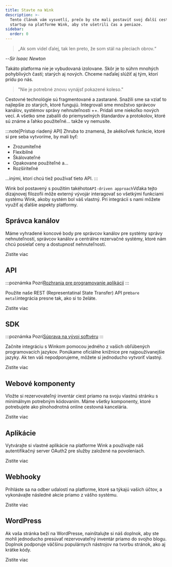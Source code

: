```yaml
---
title: Stavte na Wink
description: >-
  Tento článok vám vysvetlí, prečo by ste mali postaviť svoj ďalší cestovný
  startup na platforme Wink, aby ste ušetrili čas a peniaze.
sidebar:
  order: 0
---
```


> „Ak som videl ďalej, tak len preto, že som stál na pleciach obrov.“

\--*Sir Isaac Newton*

Takáto platforma nie je vybudovaná izolovane. Skôr je to súhrn mnohých pohyblivých častí; starých aj nových. Chceme naďalej slúžiť aj tým, ktorí prídu po nás.

> "Nie je potrebné znovu vynájsť pokazené koleso."

Cestovné technológie sú fragmentované a zastarané. Snažili sme sa vziať to najlepšie zo starých, ktoré fungujú. Integrovali sme množstvo správcov kanálov, systémov správy nehnuteľností ++. Pridali sme niekoľko nových vecí. A všetko sme zabalili do priemyselných štandardov a protokolov, ktoré sú známe a ľahko použiteľné... takže vy nemusíte.

:::note\[Prístup riadený API]
Zhruba to znamená, že akékoľvek funkcie, ktoré si pre seba vytvoríme, by mali byť:

* Zrozumiteľné
* Flexibilné
* Škálovateľné
* Opakovane použiteľné a...
* Rozšíriteľné

...inými, ktorí chcú tiež používať tieto API.
:::

Wink bol postavený s použitím takéhoto`API-driven approach`Vďaka tejto dizajnovej filozofii môže externý vývojár interagovať so všetkými funkciami systému Wink, akoby systém bol váš vlastný. Pri integrácii s nami môžete využiť aj ďalšie aspekty platformy.

## Správca kanálov

Máme vyhradené koncové body pre správcov kanálov pre systémy správy nehnuteľností, správcov kanálov a centrálne rezervačné systémy, ktoré nám chcú posielať ceny a dostupnosť nehnuteľností.

<LinkButton href="/developers/apis/#channel-manager-api">
  Zistite viac
</LinkButton>


## API

:::poznámka
Pozri[Rozhrania pre programovanie aplikácií](https://learning.postman.com/docs/getting-started/introduction/)
:::

Použite naše REST (Representatinal State Transfer) API pre`bare metal`integrácia presne tak, ako si to želáte.

<LinkButton href="/developers/apis">
  Zistite viac
</LinkButton>


## SDK

:::poznámka
Pozri[Súprava na vývoj softvéru](https://en.wikipedia.org/wiki/Software_development_kit)
:::

Začnite integráciu s Winkom pomocou jedného z vašich obľúbených programovacích jazykov. Ponúkame oficiálne knižnice pre najpoužívanejšie jazyky. Ak ten váš nepodporujeme, môžete si jednoducho vytvoriť vlastný.

<LinkButton href="/developers/sdks">
  Zistite viac
</LinkButton>


## Webové komponenty

Vložte si rezervovateľný inventár ciest priamo na svoju vlastnú stránku s minimálnym potrebným kódovaním. Máme všetky komponenty, ktoré potrebujete ako plnohodnotná online cestovná kancelária.

<LinkButton href="/developers/web-components">
  Zistite viac
</LinkButton>


## Aplikácie

Vytvárajte si vlastné aplikácie na platforme Wink a používajte náš autentifikačný server OAuth2 pre služby založené na povoleniach.

<LinkButton href="/developers/applications">
  Zistite viac
</LinkButton>


## Webhooky

Prihláste sa na odber udalostí na platforme, ktoré sa týkajú vašich účtov, a vykonávajte následné akcie priamo z vášho systému.

<LinkButton href="/developers/webhooks">
  Zistite viac
</LinkButton>


## WordPress

Ak vaša stránka beží na WordPresse, nainštalujte si náš doplnok, aby ste mohli jednoducho presúvať rezervovateľný inventár priamo do svojho blogu. Doplnok podporuje väčšinu populárnych nástrojov na tvorbu stránok, ako aj krátke kódy.

<LinkButton href="/developers/webhooks">
  Zistite viac
</LinkButton>

